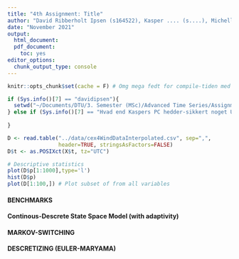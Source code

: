 ```yaml
---
title: "4th Assignment: Title"
author: "David Ribberholt Ipsen (s164522), Kasper .... (s....), Michelle ... (s....)"
date: "November 2021"
output:
  html_document:
  pdf_document:
    toc: yes
editor_options: 
  chunk_output_type: console
---
```



```r
knitr::opts_chunk$set(cache = F) # Omg mega fedt for compile-tiden med cache=TRUE <3
```


```r
if (Sys.info()[7] == "davidipsen"){
  setwd("~/Documents/DTU/3. Semester (MSc)/Advanced Time Series/Assignments/4-Assignment/comp_ex_4_scripts_2011/r/")
} else if (Sys.info()[7] == "Hvad end Kaspers PC hedder-sikkert noget UNIX-hejs ^_^"){
  
}

D <- read.table("../data/cex4WindDataInterpolated.csv", sep=",",
                header=TRUE, stringsAsFactors=FALSE)
D$t <- as.POSIXct(X$t, tz="UTC")

# Descriptive statistics
plot(D$p[1:1000],type='l')
hist(D$p)
plot(D[1:100,]) # Plot subset of from all variables
```


#### BENCHMARKS ######
#### Continous-Descrete State Space Model (with adaptivity)
#### MARKOV-SWITCHING ######
#### DESCRETIZING (EULER-MARYAMA)#####

